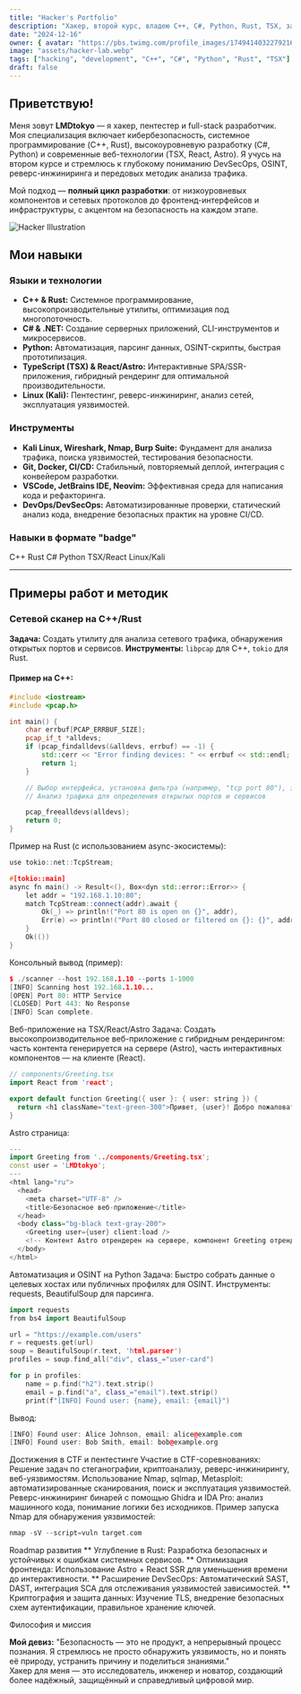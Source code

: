 ```yaml
---
title: "Hacker's Portfolio"
description: "Хакер, второй курс, владею C++, C#, Python, Rust, TSX, занимаюсь веб и серверной разработкой, изучаю кибербезопасность, пентестинг, OSINT и DevSecOps. Создаю надёжные и высокопроизводительные решения."
date: "2024-12-16"
owner: { avatar: "https://pbs.twimg.com/profile_images/1749414032279216128/sxf-SdKE_400x400.jpg", name: "LMDtokyo" }
image: "assets/hacker-lab.webp"
tags: ["hacking", "development", "C++", "C#", "Python", "Rust", "TSX"]
draft: false
---
```



## Приветствую!

Меня зовут **LMDtokyo** — я хакер, пентестер и full-stack разработчик. Моя специализация включает кибербезопасность, системное программирование (C++, Rust), высокоуровневую разработку (C#, Python) и современные веб-технологии (TSX, React, Astro). Я учусь на втором курсе и стремлюсь к глубокому пониманию DevSecOps, OSINT, реверс-инжиниринга и передовых методик анализа трафика.

Мой подход — **полный цикл разработки**: от низкоуровневых компонентов и сетевых протоколов до фронтенд-интерфейсов и инфраструктуры, с акцентом на безопасность на каждом этапе.

<div class="my-8 flex flex-col items-center">
  <img src="assets/0bca2bdcb66a1558ed60b21fc3d2d898.jpg" alt="Hacker Illustration" class="w-full max-w-md rounded-lg border border-gray-700 shadow-lg" />
</div>


## Мои навыки

### Языки и технологии
- **C++ & Rust:** Системное программирование, высокопроизводительные утилиты, оптимизация под многопоточность.
- **C# & .NET:** Создание серверных приложений, CLI-инструментов и микросервисов.
- **Python:** Автоматизация, парсинг данных, OSINT-скрипты, быстрая прототипизация.
- **TypeScript (TSX) & React/Astro:** Интерактивные SPA/SSR-приложения, гибридный рендеринг для оптимальной производительности.
- **Linux (Kali):** Пентестинг, реверс-инжиниринг, анализ сетей, эксплуатация уязвимостей.

### Инструменты
- **Kali Linux, Wireshark, Nmap, Burp Suite:** Фундамент для анализа трафика, поиска уязвимостей, тестирования безопасности.
- **Git, Docker, CI/CD:** Стабильный, повторяемый деплой, интеграция с конвейером разработки.
- **VSCode, JetBrains IDE, Neovim:** Эффективная среда для написания кода и рефакторинга.
- **DevOps/DevSecOps:** Автоматизированные проверки, статический анализ кода, внедрение безопасных практик на уровне CI/CD.

### Навыки в формате "badge"
<div class="flex flex-wrap gap-2 mt-4">
  <span class="inline-block bg-gray-800 text-green-400 text-xs px-2 py-1 rounded">C++</span>
  <span class="inline-block bg-gray-800 text-cyan-400 text-xs px-2 py-1 rounded">Rust</span>
  <span class="inline-block bg-gray-800 text-purple-400 text-xs px-2 py-1 rounded">C#</span>
  <span class="inline-block bg-gray-800 text-yellow-400 text-xs px-2 py-1 rounded">Python</span>
  <span class="inline-block bg-gray-800 text-blue-400 text-xs px-2 py-1 rounded">TSX/React</span>
  <span class="inline-block bg-gray-800 text-pink-400 text-xs px-2 py-1 rounded">Linux/Kali</span>
</div>

---

## Примеры работ и методик

### Сетевой сканер на C++/Rust

**Задача:** Создать утилиту для анализа сетевого трафика, обнаружения открытых портов и сервисов.
**Инструменты:** `libpcap` для C++, `tokio` для Rust.

#### Пример на C++:
```cpp
#include <iostream>
#include <pcap.h>

int main() {
    char errbuf[PCAP_ERRBUF_SIZE];
    pcap_if_t *alldevs;
    if (pcap_findalldevs(&alldevs, errbuf) == -1) {
        std::cerr << "Error finding devices: " << errbuf << std::endl;
        return 1;
    }

    // Выбор интерфейса, установка фильтра (например, "tcp port 80"), захват пакетов
    // Анализ трафика для определения открытых портов и сервисов

    pcap_freealldevs(alldevs);
    return 0;
}
```
Пример на Rust (с использованием async-экосистемы):
```cpp
use tokio::net::TcpStream;

#[tokio::main]
async fn main() -> Result<(), Box<dyn std::error::Error>> {
    let addr = "192.168.1.10:80";
    match TcpStream::connect(addr).await {
        Ok(_) => println!("Port 80 is open on {}", addr),
        Err(e) => println!("Port 80 closed or filtered on {}: {}", addr, e),
    }
    Ok(())
}

```
Консольный вывод (пример):
```cpp
$ ./scanner --host 192.168.1.10 --ports 1-1000
[INFO] Scanning host 192.168.1.10...
[OPEN] Port 80: HTTP Service
[CLOSED] Port 443: No Response
[INFO] Scan complete.

```
Веб-приложение на TSX/React/Astro
Задача: Создать высокопроизводительное веб-приложение с гибридным рендерингом: часть контента генерируется на сервере (Astro), часть интерактивных компонентов — на клиенте (React).

```cpp
// components/Greeting.tsx
import React from 'react';

export default function Greeting({ user }: { user: string }) {
  return <h1 className="text-green-300">Привет, {user}! Добро пожаловать в моё приложение.</h1>;
}
```
Astro страница:
```cpp
---
import Greeting from '../components/Greeting.tsx';
const user = 'LMDtokyo';
---
<html lang="ru">
  <head>
    <meta charset="UTF-8" />
    <title>Безопасное веб-приложение</title>
  </head>
  <body class="bg-black text-gray-200">
    <Greeting user={user} client:load />
    <!-- Контент Astro отрендерен на сервере, компонент Greeting отрендерен на клиенте -->
  </body>
</html>

```
Автоматизация и OSINT на Python
Задача: Быстро собрать данные о целевых хостах или публичных профилях для OSINT.
Инструменты: requests, BeautifulSoup для парсинга.
```cpp
import requests
from bs4 import BeautifulSoup

url = "https://example.com/users"
r = requests.get(url)
soup = BeautifulSoup(r.text, 'html.parser')
profiles = soup.find_all("div", class_="user-card")

for p in profiles:
    name = p.find("h2").text.strip()
    email = p.find("a", class_="email").text.strip()
    print(f"[INFO] Found user: {name}, email: {email}")
```
Вывод:
```cpp
[INFO] Found user: Alice Johnson, email: alice@example.com
[INFO] Found user: Bob Smith, email: bob@example.org

```
Достижения в CTF и пентестинге
Участие в CTF-соревнованиях: Решение задач по стеганографии, криптоанализу, реверс-инжинирингу, веб-уязвимостям.
Использование Nmap, sqlmap, Metasploit: автоматизированные сканирования, поиск и эксплуатация уязвимостей.
Реверс-инжиниринг бинарей с помощью Ghidra и IDA Pro: анализ машинного кода, понимание логики без исходников.
Пример запуска Nmap для обнаружения уязвимостей:
```cpp
nmap -sV --script=vuln target.com

```
Roadmap развития
** Углубление в Rust: Разработка безопасных и устойчивых к ошибкам системных сервисов.
** Оптимизация фронтенда: Использование Astro + React SSR для уменьшения времени до интерактивности.
** Расширение DevSecOps: Автоматический SAST, DAST, интеграция SCA для отслеживания уязвимостей зависимостей.
** Криптография и защита данных: Изучение TLS, внедрение безопасных схем аутентификации, правильное хранение ключей.

Философия и миссия
<div class="my-6 p-4 border border-gray-700 rounded-lg bg-black/50 text-gray-200 text-sm leading-relaxed"> <strong>Мой девиз:</strong> "Безопасность — это не продукт, а непрерывный процесс познания. Я стремлюсь не просто обнаружить уязвимость, но и понять её природу, устранить причину и поделиться знаниями." </div>
Хакер для меня — это исследователь, инженер и новатор, создающий более надёжный, защищённый и справедливый цифровой мир.
